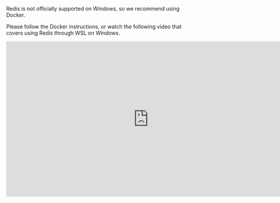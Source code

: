 
Redis is not officially supported on Windows, so we recommend using Docker.

Please follow the Docker instructions, or watch the following video that covers using Redis through WSL on Windows.


<div class="text--center">
  <iframe
    width="760"
    height="415"
    src="https://www.youtube.com/embed/_nFwPTHOMIY"
    title="YouTube video player"
    frameborder="0"
    allow="accelerometer; autoplay; clipboard-write; encrypted-media; gyroscope; picture-in-picture"
    allowfullscreen></iframe>
</div>
